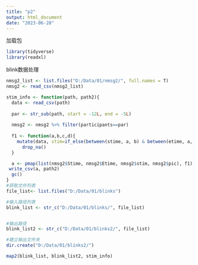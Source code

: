 ```yaml
---
title: "p2"
output: html_document
date: "2023-06-28"
---
```


加载包
```r
library(tidyverse)
library(readxl)
```


blink数据处理
```r
nmsg2_list <- list.files("D:/Data/01/nmsg2/", full.names = T)
nmsg2 <- read_csv(nmsg2_list)

stim_info <- function(path, path2){
  data <- read_csv(path)
  
  par <- str_sub(path, start = -12L, end = -5L)
  
  nmsg2 <- nmsg2 %>% filter(participants==par)
  
  f1 <- function(a,b,c,d){
    mutate(data, stim=if_else(between(stime, a, b) & between(etime, a, b), c,NA), pic=if_else(between(stime, a, b) & between(etime, a, b), d, NA)) %>%
      drop_na()
  }

  a <- pmap(list(nmsg2$Stime, nmsg2$Etime, nmsg2$stim, nmsg2$pic), f1) %>% bind_rows()
 write_csv(a, path2) 
  gc()
}
#获取文件列表
file_list<- list.files("D:/Data/01/blinks")

#输入路径列表
blink_list <- str_c("D:/Data/01/blinks/", file_list)


#输出路径
blink_list2 <- str_c("D:/Data/01/blinks2/", file_list)

#建立输出文件夹
dir.create("D:/Data/01/blinks2/")

map2(blink_list, blink_list2, stim_info)
```



